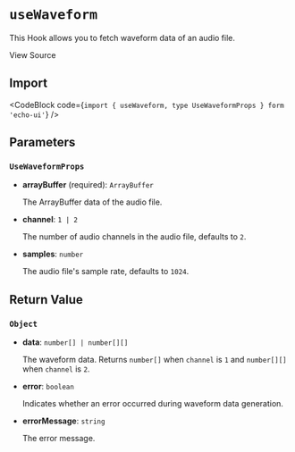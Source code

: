 
# `useWaveform`

This Hook allows you to fetch waveform data of an audio file.

<Link
  href="https://github.com/codeacme17/echo-ui/blob/main/packages/hooks/useWaveform.ts"
  target="_blank"
  size="sm"
  className="flex items-center"
>
  <Github className="w-4 h-4" />
  <span className="ml-2">View Source</span>
</Link>

## Import

<CodeBlock code={`import { useWaveform, type UseWaveformProps } form 'echo-ui'`} />

## Parameters

### `UseWaveformProps`

- **arrayBuffer** (required): `ArrayBuffer`

  The ArrayBuffer data of the audio file.

- **channel**: `1 | 2`

  The number of audio channels in the audio file, defaults to `2`.

- **samples**: `number`

  The audio file's sample rate, defaults to `1024`.

## Return Value

### `Object`

- **data**: `number[] | number[][]`

  The waveform data. Returns `number[]` when `channel` is `1` and `number[][]` when `channel` is `2`.

- **error**: `boolean`

  Indicates whether an error occurred during waveform data generation.

- **errorMessage**: `string`

  The error message.
